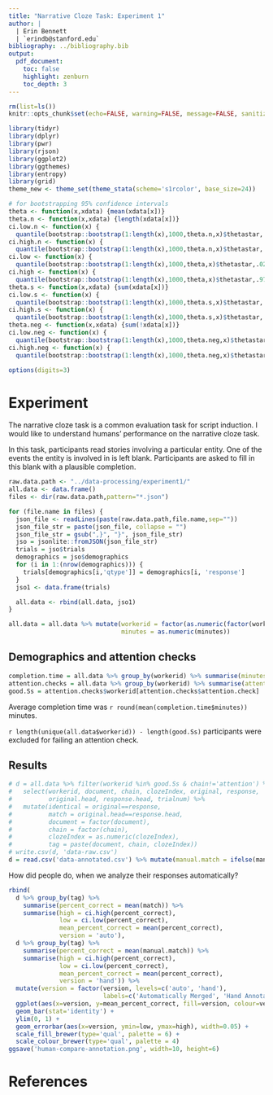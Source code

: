 ```yaml
---
title: "Narrative Cloze Task: Experiment 1"
author: |
  | Erin Bennett
  | `erindb@stanford.edu`
bibliography: ../bibliography.bib
output:
  pdf_document:
    toc: false
    highlight: zenburn
    toc_depth: 3
---
```


```r
rm(list=ls())
knitr::opts_chunk$set(echo=FALSE, warning=FALSE, message=FALSE, sanitiz =TRUE, fig.width=5, fig.height=3)
```

```r
library(tidyr)
library(dplyr)
library(pwr)
library(rjson)
library(ggplot2)
library(ggthemes)
library(entropy)
library(grid)
theme_new <- theme_set(theme_stata(scheme='s1rcolor', base_size=24))

# for bootstrapping 95% confidence intervals
theta <- function(x,xdata) {mean(xdata[x])}
theta.n <- function(x,xdata) {length(xdata[x])}
ci.low.n <- function(x) {
  quantile(bootstrap::bootstrap(1:length(x),1000,theta.n,x)$thetastar,.025)}
ci.high.n <- function(x) {
  quantile(bootstrap::bootstrap(1:length(x),1000,theta.n,x)$thetastar,.975)}
ci.low <- function(x) {
  quantile(bootstrap::bootstrap(1:length(x),1000,theta,x)$thetastar,.025)}
ci.high <- function(x) {
  quantile(bootstrap::bootstrap(1:length(x),1000,theta,x)$thetastar,.975)}
theta.s <- function(x,xdata) {sum(xdata[x])}
ci.low.s <- function(x) {
  quantile(bootstrap::bootstrap(1:length(x),1000,theta.s,x)$thetastar,.025)}
ci.high.s <- function(x) {
  quantile(bootstrap::bootstrap(1:length(x),1000,theta.s,x)$thetastar,.975)}
theta.neg <- function(x,xdata) {sum(!xdata[x])}
ci.low.neg <- function(x) {
  quantile(bootstrap::bootstrap(1:length(x),1000,theta.neg,x)$thetastar,.025)}
ci.high.neg <- function(x) {
  quantile(bootstrap::bootstrap(1:length(x),1000,theta.neg,x)$thetastar,.975)}

options(digits=3)
```

# Experiment

The narrative cloze task is a common evaluation task for script induction. I would like to understand humans' performance on the narrative cloze task.

In this task, participants read stories involving a particular entity. One of the events the entity is involved in is left blank. Participants are asked to fill in this blank with a plausible completion.

```r
raw.data.path <- "../data-processing/experiment1/"
all.data <- data.frame()
files <- dir(raw.data.path,pattern="*.json")

for (file.name in files) {
  json_file <- readLines(paste(raw.data.path,file.name,sep=""))
  json_file_str = paste(json_file, collapse = "")
  json_file_str = gsub(",}", "}", json_file_str)
  jso = jsonlite::fromJSON(json_file_str)
  trials = jso$trials
  demographics = jso$demographics
  for (i in 1:(nrow(demographics))) {
    trials[demographics[i,'qtype']] = demographics[i, 'response']
  }
  jso1 <- data.frame(trials)

  all.data <- rbind(all.data, jso1)
}

all.data = all.data %>% mutate(workerid = factor(as.numeric(factor(workerid))),
                               minutes = as.numeric(minutes))
```

## Demographics and attention checks

<!--

Comments:

```r
print(unique(all.data$comments))
```

Participants thought the study was about:


```r
print(unique(all.data$studyQuestionGuess))
```

-->


```r
completion.time = all.data %>% group_by(workerid) %>% summarise(minutes = mean(minutes)) %>% as.data.frame
attention.checks = all.data %>% group_by(workerid) %>% summarise(attention.check = response[chain=='attention']=='apples') %>% as.data.frame
good.Ss = attention.checks$workerid[attention.checks$attention.check]
```

Average completion time was `r round(mean(completion.time$minutes))` minutes.

`r length(unique(all.data$workerid)) - length(good.Ss)` participants were excluded for failing an attention check.

## Results

```r
# d = all.data %>% filter(workerid %in% good.Ss & chain!='attention') %>%
#   select(workerid, document, chain, clozeIndex, original, response,
#          original.head, response.head, trialnum) %>%
#   mutate(identical = original==response,
#          match = original.head==response.head,
#          document = factor(document),
#          chain = factor(chain),
#          clozeIndex = as.numeric(clozeIndex),
#          tag = paste(document, chain, clozeIndex))
# write.csv(d, 'data-raw.csv')
d = read.csv('data-annotated.csv') %>% mutate(manual.match = ifelse(manual.match=='yes', T, F))
```

How did people do, when we analyze their responses automatically?

```r
rbind(
  d %>% group_by(tag) %>%
    summarise(percent_correct = mean(match)) %>%
    summarise(high = ci.high(percent_correct),
              low = ci.low(percent_correct),
              mean_percent_correct = mean(percent_correct),
              version = 'auto'),
  d %>% group_by(tag) %>%
    summarise(percent_correct = mean(manual.match)) %>%
    summarise(high = ci.high(percent_correct),
              low = ci.low(percent_correct),
              mean_percent_correct = mean(percent_correct),
              version = 'hand')) %>%
  mutate(version = factor(version, levels=c('auto', 'hand'),
                          labels=c('Automatically Merged', 'Hand Annotated'))) %>%
  ggplot(aes(x=version, y=mean_percent_correct, fill=version, colour=version)) +
  geom_bar(stat='identity') +
  ylim(0, 1) +
  geom_errorbar(aes(x=version, ymin=low, ymax=high), width=0.05) +
  scale_fill_brewer(type='qual', palette = 6) +
  scale_colour_brewer(type='qual', palette = 4)
ggsave('human-compare-annotation.png', width=10, height=6)
```

# References
